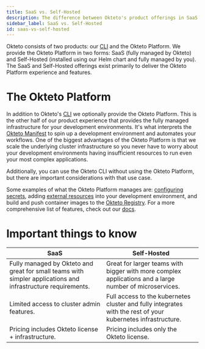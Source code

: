 ```yaml
---
title: SaaS vs. Self-Hosted
description: The difference between Okteto's product offerings in SaaS and Self-Hosted
sidebar_label: SaaS vs. Self-Hosted
id: saas-vs-self-hosted
---
```


Okteto consists of two products: our [CLI](/get-started/install-okteto-cli) and the Okteto Platform. We provide the Okteto Platform  in two forms: SaaS (fully managed by Okteto) and Self-Hosted (installed using our Helm chart and fully managed by you). The SaaS and Self-Hosted offerings exist primarily to deliver the Okteto Platform experience and features.

# The Okteto Platform

In addition to Okteto's [CLI](/get-started/install-okteto-cli) we optionally provide the Okteto Platform. This is the other half of our product experience that provides the fully managed infrastructure for your development environments. It's what interprets the [Okteto Manifest](/reference/manifest) to spin up a development environment and automates your workflows. One of the biggest advantages of the Okteto Platform is that we scale the underlying cluster infrastructure so you never have to worry about your development environments having insufficient resources to run even your most complex applications.

Additionally, you can use the Okteto CLI without using the Okteto Platform, but there are important considerations with that use case.

Some examples of what the Okteto Platform manages are: [configuring secrets](/manifest/okteto-secrets), adding [external resources](manifest/external-resources) into your development environment, and build and push container images to the [Okteto Registry](/core/components/container-registry). For a more comprehensive list of features, check out our [docs](/self-hosted/).

# Important things to know

| SaaS | Self-Hosted |
| ---- | ----------- |
| Fully managed by Okteto and great for small teams with simpler applications and infrastructure requirements. | Great for larger teams with bigger with more complex applications and a large number of microservices. |
| Limited access to cluster admin features. | Full access to the kubernetes cluster and fully integrates with the rest of your kubernetes infrastructure. |
| Pricing includes Okteto license + infrastructure. | Pricing includes only the Okteto license. |